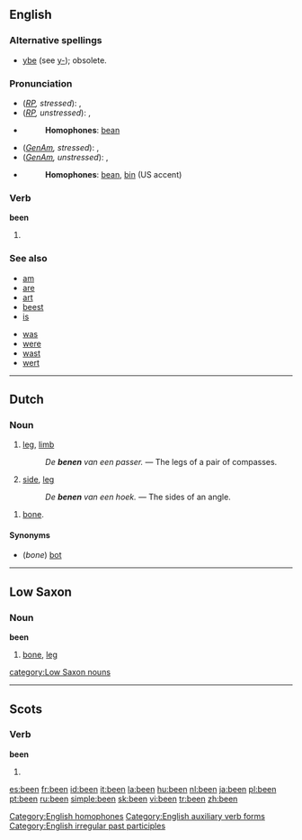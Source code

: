 {{see|ben|Ben}}
{{wikipedia}}
==English==

{{rank|who|said|would|46|been|will|no|them}}

===Alternative spellings===
*[[ybe]] (see [[y-]]); obsolete.

===Pronunciation===
*(''[[RP]], stressed''): {{IPA|/ˈbiːn/}}, {{SAMPA|/"bi:n/}}
*(''[[RP]], unstressed''): {{IPA|/bin/}}, {{SAMPA|/bin/}}
*{{audio|en-gb-been.ogg|Audio (RP)}}
*:'''Homophones''': [[bean]] [[Category:English homophones]]
*:{{rhymes|iːn}}
*(''[[GenAm]], stressed''): {{IPA|/ˈbɪn/}}, {{SAMPA|/"bIn/}}
*(''[[GenAm]], unstressed''): {{IPA|/bɪn/}}, {{SAMPA|/bIn/}}
*{{audio|en-us-been.ogg|Audio (US)}}
*:'''Homophones''': [[bean]], [[bin]] (US accent)
*:{{rhymes|ɪn}}

===Verb===
'''been''' 

# {{past participle of|[[be]]}}

<!--these belong on the page for "be"
====Translations====
{{trans-top|past participle of ''to be''}}
*Dutch: [[geweest]]
*Finnish: (''active'') [[olla#Finnish|ollut]], (''passive'') [[olla#Finnish|oltu]]
*French: [[été]]
*German: [[gewesen]]
{{trans-mid}}
*Spanish: [[estado]], [[sido]]
*Swedish: [[varit]]
{{trans-bottom}}-->

===See also===
{{top2}}
*[[am]]
*[[are]]
*[[art]]
*[[beest]]
*[[is]]
{{mid2}}
*[[was]]
*[[were]]
*[[wast]]
*[[wert]]
{{bottom}}

[[Category:English auxiliary verb forms]]
[[Category:English irregular past participles]]

----

==Dutch==

===Noun===
{{nl-noun|g=n|benen|beentje}}

# {{anatomy|lang=nl}} [[leg]], [[limb]]
#: ''De '''benen''' van een passer.'' &mdash; The legs of a pair of compasses.
# {{mathematics|lang=nl}} [[side]], [[leg]]
#: ''De '''benen''' van een hoek.'' &mdash; The sides of an angle.

{{nl-noun|g=n|pl1=beenderen|pl2=benen|dim=beentje|dimpl1=beentjes|dimpl2=beendertjes}}

# [[bone]].

====Synonyms====
* (''bone'') [[bot]]

----

==Low Saxon==

===Noun===
'''been'''

# [[bone]], [[leg]]

[[category:Low Saxon nouns]]

----

==Scots==

===Verb===
'''been'''

# {{past participle of|[[be#Scots|be]]|lang=Scots}}

[[es:been]]
[[fr:been]]
[[id:been]]
[[it:been]]
[[la:been]]
[[hu:been]]
[[nl:been]]
[[ja:been]]
[[pl:been]]
[[pt:been]]
[[ru:been]]
[[simple:been]]
[[sk:been]]
[[vi:been]]
[[tr:been]]
[[zh:been]]